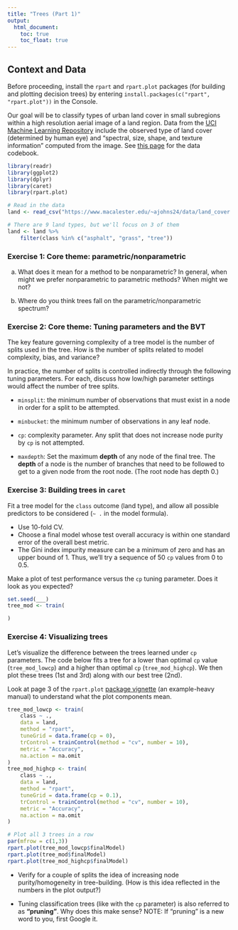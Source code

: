 ```yaml
---
title: "Trees (Part 1)"
output: 
  html_document:
    toc: true
    toc_float: true
---
```


## Context and Data

Before proceeding, install the `rpart` and `rpart.plot` packages (for building and plotting decision trees) by entering `install.packages(c("rpart", "rpart.plot"))` in the Console. 

Our goal will be to classify types of urban land cover in small subregions within a high resolution aerial image of a land region. Data from the [UCI Machine Learning Repository](https://archive.ics.uci.edu/ml/datasets/Urban+Land+Cover) include the observed type of land cover (determined by human eye) and "spectral, size, shape, and texture information" computed from the image. See [this page](https://archive.ics.uci.edu/ml/datasets/Urban+Land+Cover) for the data codebook.

```r
library(readr)
library(ggplot2)
library(dplyr)
library(caret)
library(rpart.plot)

# Read in the data
land <- read_csv("https://www.macalester.edu/~ajohns24/data/land_cover.csv")

# There are 9 land types, but we'll focus on 3 of them
land <- land %>% 
    filter(class %in% c("asphalt", "grass", "tree"))
```


### Exercise 1: Core theme: parametric/nonparametric {-}

a. What does it mean for a method to be nonparametric? In general, when might we prefer nonparametric to parametric methods? When might we not?

b. Where do you think trees fall on the parametric/nonparametric spectrum?



### Exercise 2: Core theme: Tuning parameters and the BVT {-}

The key feature governing complexity of a tree model is the number of splits used in the tree. How is the number of splits related to model complexity, bias, and variance?

In practice, the number of splits is controlled indirectly through the following tuning parameters. For each, discuss how low/high parameter settings would affect the number of tree splits.

- `minsplit`: the minimum number of observations that must exist in a node in order for a split to be attempted.

- `minbucket`: the minimum number of observations in any leaf node.

- `cp`: complexity parameter. Any split that does not increase node purity by `cp` is not attempted.

- `maxdepth`: Set the maximum **depth** of any node of the final tree. The **depth** of a node is the number of branches that need to be followed to get to a given node from the root node. (The root node has depth 0.)



### Exercise 3: Building trees in `caret` {-}

Fit a tree model for the `class` outcome (land type), and allow all possible predictors to be considered (`~ .` in the model formula).

- Use 10-fold CV.
- Choose a final model whose test overall accuracy is within one standard error of the overall best metric.
- The Gini index impurity measure can be a minimum of zero and has an upper bound of 1. Thus, we'll try a sequence of 50 `cp` values from 0 to 0.5.

Make a plot of test performance versus the `cp` tuning parameter. Does it look as you expected?

```r
set.seed(___)
tree_mod <- train(

)
```



### Exercise 4: Visualizing trees {-}

Let's visualize the difference between the trees learned under `cp` parameters. The code below fits a tree for a lower than optimal `cp` value (`tree_mod_lowcp`) and a higher than optimal `cp` (`tree_mod_highcp`). We then plot these trees (1st and 3rd) along with our best tree (2nd).

Look at page 3 of the `rpart.plot` [package vignette](http://www.milbo.org/doc/prp.pdf) (an example-heavy manual) to understand what the plot components mean.

```r
tree_mod_lowcp <- train(
    class ~ .,
    data = land,
    method = "rpart",
    tuneGrid = data.frame(cp = 0),
    trControl = trainControl(method = "cv", number = 10),
    metric = "Accuracy",
    na.action = na.omit
)
tree_mod_highcp <- train(
    class ~ .,
    data = land,
    method = "rpart",
    tuneGrid = data.frame(cp = 0.1),
    trControl = trainControl(method = "cv", number = 10),
    metric = "Accuracy",
    na.action = na.omit
)

# Plot all 3 trees in a row
par(mfrow = c(1,3))
rpart.plot(tree_mod_lowcp$finalModel)
rpart.plot(tree_mod$finalModel)
rpart.plot(tree_mod_highcp$finalModel)
```

- Verify for a couple of splits the idea of increasing node purity/homogeneity in tree-building. (How is this idea reflected in the numbers in the plot output?)

- Tuning classification trees (like with the `cp` parameter) is also referred to as **"pruning"**. Why does this make sense? NOTE: If "pruning" is a new word to you, first Google it.



